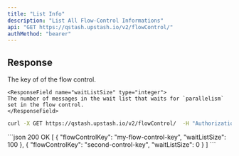 ```yaml
---
title: "List Info"
description: "List All Flow-Control Informations"
api: "GET https://qstash.upstash.io/v2/flowControl/"
authMethod: "bearer"
---
```



## Response
<ResponseField name="" type="Array" required>
    <ResponseField name="flowControlKey" type="string">
    The key of of the flow control. 
    </ResponseField>

    <ResponseField name="waitListSize" type="integer">
    The number of messages in the wait list that waits for `parallelism` set in the flow control.
    </ResponseField>
</ResponseField>
<RequestExample>

```sh
curl -X GET https://qstash.upstash.io/v2/flowControl/  -H "Authorization: Bearer <token>"
```

</RequestExample>

<ResponseExample>
```json 200 OK
[
{
    "flowControlKey": "my-flow-control-key",
    "waitListSize": 100
  },
  {
    "flowControlKey": "second-control-key",
    "waitListSize": 0
  }
]
```
</ResponseExample>
